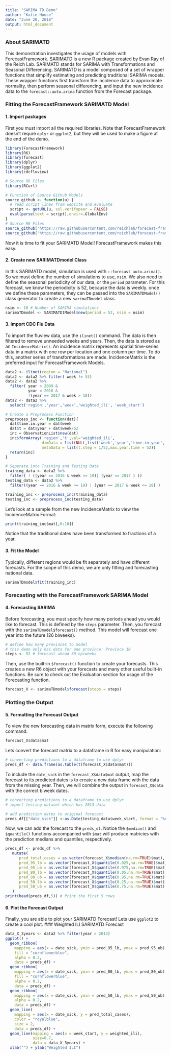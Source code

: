 ```yaml
---
title: "SARIMA TD Demo"
author: "Katie House"
date: "June 20, 2018"
output: html_document
---
```

### About SARIMATD
This demonstration investigates the usage of models with ForecastFramework. [SARIMATD](https://github.com/reichlab/sarimaTD) is a new R package created by Evan Ray of the Reich Lab. SARIMATD stands for SARIMA with Transformations and Seasonal Differencing. SARIMATD is a model composed of a set of wrapper functions that simplify estimating and predicting traditional SARIMA models. These wrapper functions first transform the incidence data to approximate normality, then perform seasonal differencing, and input the new incidence data to the ``forecast::auto.arima`` function from the Forecast package.

### Fitting the ForecastFramework SARIMATD Model
#### 1. Import packages
First you must import all the required libraries. Note that ForecastFramework doesn't requre `dplyr` or `ggplot2`, but they will be used to make a figure at the end of the demo.

```r
library(ForecastFramework)
library(R6)
library(forecast)
library(dplyr)
library(ggplot2)
library(cdcfluview)

# Source R6 Files
library(RCurl)

# Function of Source Github Models
source_github <- function(u) {
  # read script lines from website and evaluate
  script <- getURL(u, ssl.verifypeer = FALSE)
  eval(parse(text = script),envir=.GlobalEnv)
}  
# Source R6 Files
source_github('https://raw.githubusercontent.com/reichlab/forecast-framework-demos/master/models/ContestModel.R')
source_github('https://raw.githubusercontent.com/reichlab/forecast-framework-demos/master/models/SARIMATD1Model.R')
```

Now it is time to fit your SARIMATD Model! ForecastFramework makes this easy. 

#### 2. Create new SARIMATDmodel Class
In this SARIMATD model, simulation is used with `::forecast auto.arima()`. So we must define the number of simulations to use, `nsim`. We also need to define the seasonal periodicity of our data, or the `period` parameter. For this forecast, we know the periodicity is 52, because the data is weekly. once we define these parameters, they can be passed into the `SARIMATDModel()` class generator to create a new `sarimaTDmodel` class.

```r
nsim <- 10 # Number of SARIMA simulations 
sarimaTDmodel <- SARIMATD1Model$new(period = 52, nsim = nsim)
```

#### 3. Import CDC Flu Data
To import the fluview data, use the `ilinet()` command. The data is then filtered to remove unneeded weeks and years. Then, the data is stored as an `IncidenceMatrix()`. An incidence matrix represents spatial time-series data in a matrix with one row per location and one column per time. To do this, another series of transformations are made. IncidenceMatrix is the preferred input for ForecastFramework Models.
```r

data2 <- ilinet(region = "National")
data2 <- data2 %>% filter( week != 53)
data2 <- data2 %>% 
  filter( year > 2009 & 
          year < 2018 & 
          !(year == 2017 & week > 18))
data2 <- data2 %>%
  select('region','year','week','weighted_ili', 'week_start')

# Create a Preprocess Function
preprocess_inc <- function(dat){
  dat$time.in.year = dat$week
  dat$t = dat$year + dat$week/52
  inc = ObservationList$new(dat)
  inc$formArray('region','t',val='weighted_ili',
                dimData = list(NULL,list('week','year','time.in.year','t')),
                metaData = list(t.step = 1/52,max.year.time = 52))
  return(inc)
}

# Seperate into Training and Testing Data
training_data <- data2 %>% 
  filter( ! ((year == 2016 & week >= 19)| (year == 2017 ) ))
testing_data <- data2 %>% 
  filter((year == 2016 & week >= 19) | (year == 2017 & week <= 18) )

training_inc <- preprocess_inc(training_data)
testing_inc <- preprocess_inc(testing_data)

```

Let's look at a sample from the new IncidenceMatrix to view the IncidenceMatrix Format:
```r
print(training_inc$mat[,0:10])

```
Notice that the traditional dates have been transformed to fractions of a year.

#### 3. Fit the Model
Typically, different regions would be fit separately and have different forecasts. For the scope of this demo, we are only fitting and forecasting national data.

```r
sarimaTDmodel$fit(training_inc)
```

### Forecasting with the ForecastFramework SARIMA Model
#### 4. Forecasting SARIMA
Before forecasting, you must specify how many periods ahead you would like to forecast. This is defined by the `steps` parameter. Then, you forecast with the `sarimaTDmodel$forecast()` method. This model will forecast one year into the future (26 biweeks).

```r
# define how many provinces to model
# this demo only has data for one province: Province 10
steps <- 52 # forecast ahead 30 epiweeks
```

Then, use the built-in `$forecast()` function to create your forecasts. This creates a new R6 object with your forecasts and many other useful built-in functions. Be sure to check out the Evaluation section for usage of the Forecasting function.
```r
forecast_X <- sarimaTDmodel$forecast(steps = steps)
```

### Plotting the Output
#### 5. Formatting the Forecast Output
To view the new forecasting data in matrix form, execute the following command:
```r
forecast_X$data$mat
```

Lets convert the forecast matrix to a dataframe in R for easy manipulation: 
```r
# converting predictions to a dataframe to use dplyr
preds_df <- data.frame(as.table(t(forecast_X$data$mat)))
```

To include the `date_sick` in the  `forecast_X$data$mat` output, map the forecast to its predicted dates is to create a new data frame with the data from the missing year. Then, we will combine the output in `forecast_X$data` with the correct biweek dates.
```r
# converting predictions to a dataframe to use dplyr
# import testing dataset which has 2013 data

# add prediction dates to original forecast
preds_df[["date_sick"]] <-as.Date(testing_data$week_start, format = "%d-%m-%Y")
```

Now, we can add the forecast to the `preds_df`. Notice the `$median()` and `$quantile()` functions accompanied with `$mat` will produce matricies with the prediction medians and quantiles, respectively. 
```r
preds_df <- preds_df %>%
   mutate( 
      pred_total_cases = as.vector(forecast_X$median(na.rm=TRUE)$mat),
      pred_95_lb = as.vector(forecast_X$quantile(0.025,na.rm=TRUE)$mat),
      pred_95_ub = as.vector(forecast_X$quantile(0.975,na.rm=TRUE)$mat),
      pred_80_lb = as.vector(forecast_X$quantile(0.05,na.rm=TRUE)$mat),
      pred_80_ub = as.vector(forecast_X$quantile(0.95,na.rm=TRUE)$mat),
      pred_50_lb = as.vector(forecast_X$quantile(0.25,na.rm=TRUE)$mat),
      pred_50_ub = as.vector(forecast_X$quantile(0.75,na.rm=TRUE)$mat)
   )
print(head(preds_df,5)) # Print the first 5 rows
```

#### 6. Plot the Forecast Output
Finally, you are able to plot your SARIMATD Forecast! Lets use `ggplot2` to create a cool plot.
### Weighted ILI SARIMATD Forecast
```r
data_X_3years <- data2 %>% filter(year > 2013)
ggplot() +
  geom_ribbon(
    mapping = aes(x = date_sick, ymin = pred_95_lb, ymax = pred_95_ub),
    fill = "cornflowerblue",
    alpha = 0.2,
    data = preds_df) +
  geom_ribbon(
    mapping = aes(x = date_sick, ymin = pred_80_lb, ymax = pred_80_ub),
    fill = "cornflowerblue",
    alpha = 0.2,
    data = preds_df) +
  geom_ribbon(
    mapping = aes(x = date_sick, ymin = pred_50_lb, ymax = pred_50_ub),
    alpha = 0.2,
    data = preds_df) +
  geom_line(
    mapping = aes(x = date_sick, y = pred_total_cases),
    color = "royalblue",
    size = 2,
    data = preds_df) +
  geom_line(mapping = aes(x = week_start, y = weighted_ili),
            size=0.7,
            data = data_X_3years) +
  xlab("") + ylab("Weighted ILI")
```